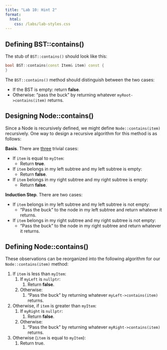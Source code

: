 ```yaml
---
title: "Lab 10: Hint 2"
format: 
  html:
    css: /labs/lab-styles.css
---
```


## Defining BST::contains()

The stub of `BST::contains()` should look like this:

``` cpp
bool BST::contains(const Item& item) const {
}
```

The `BST::contains()` method should distinguish between the two cases:

-   If the BST is empty: return **false**.
-   Otherwise: "pass the buck" by returning whatever `myRoot->contains(item)` returns.

## Designing Node::contains()

Since a Node is recursively defined, we might define `Node::contains(item)` recursively. One way to design a recursive algorithm for this method is as follows:

**Basis**. There are <u>three</u> trivial cases:

-   If `item` is equal to `myItem`:
    -   Return **true**.
-   If `item` belongs in my left subtree and my left subtree is empty:
    -   Return **false**.
-   If `item` belongs in my right subtree and my right subtree is empty:
    -   Return **false**.

**Induction Step**. There are two cases:

-   If `item` belongs in my left subtree and my left subtree is not empty:
    -   "Pass the buck" to the node in my left subtree and return whatever it returns.
-   If `item` belongs in my right subtree and my right subtree is not empty:
    -   "Pass the buck" to the node in my right subtree and return whatever it returns.

## Defining Node::contains()

These observations can be reorganized into the following algorithm for our `Node::contains(item)` method:

1.  If `item` is less than `myItem`:
    1.  If `myLeft` is `nullptr`:
        1.  Return **false**.
    2.  Otherwise:
        1.  "Pass the buck" by returning whatever `myLeft->contains(item)` returns.
2.  Otherwise, if `item` is greater than `myItem`:
    1.  If `myRight` is `nullptr`:
        1.  Return **false**.
    2.  Otherwise:
        1.  "Pass the buck" by returning whatever `myRight->contains(item)` returns.
3.  Otherwise (`item` is equal to `myItem`):
    1.  Return true.